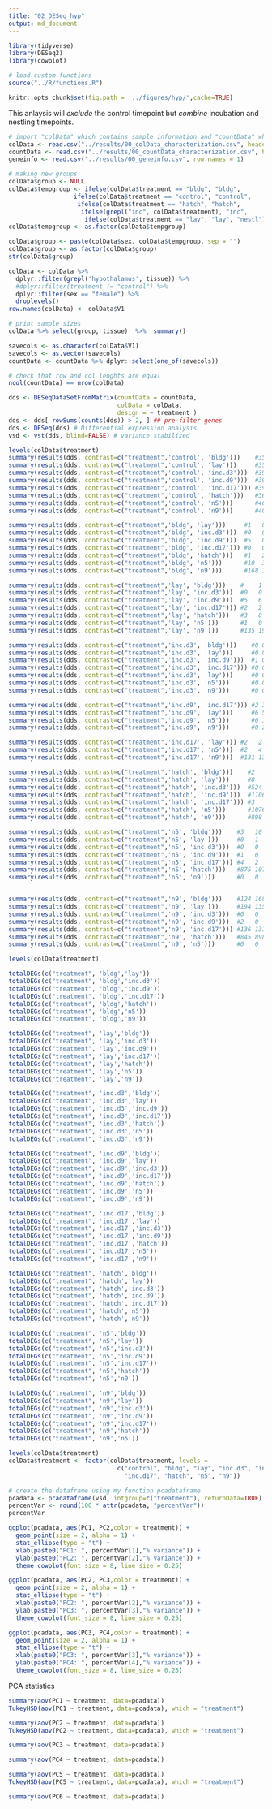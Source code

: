 ```yaml
---
title: "02_DESeq_hyp"
output: md_document
---
```


```r
library(tidyverse)
library(DESeq2)
library(cowplot)

# load custom functions  
source("../R/functions.R")  

knitr::opts_chunk$set(fig.path = '../figures/hyp/',cache=TRUE)
```


This anlaysis will _exclude_ the control timepoint but _combine_ incubation and nestling timepoints.


```r
# import "colData" which contains sample information and "countData" which contains read counts
colData <- read.csv("../results/00_colData_characterization.csv", header = T, row.names = 1)
countData <- read.csv("../results/00_countData_characterization.csv", header = T, row.names = 1)
geneinfo <- read.csv("../results/00_geneinfo.csv", row.names = 1)
```

```r
# making new groups
colData$group <- NULL
colData$tempgroup <- ifelse(colData$treatment == "bldg", "bldg",
                  ifelse(colData$treatment == "control", "control",
                   ifelse(colData$treatment == "hatch", "hatch",
                    ifelse(grepl("inc", colData$treatment), "inc",
                     ifelse(colData$treatment == "lay", "lay", "nestl")))))
colData$tempgroup <- as.factor(colData$tempgroup)

colData$group <- paste(colData$sex, colData$tempgroup, sep = "")
colData$group <- as.factor(colData$group)
str(colData$group)
```

```r
colData <- colData %>%
  dplyr::filter(grepl('hypothalamus', tissue)) %>%
  #dplyr::filter(treatment != "control") %>%
  dplyr::filter(sex == "female") %>%
  droplevels()
row.names(colData) <- colData$V1

# print sample sizes
colData %>% select(group, tissue)  %>%  summary()

savecols <- as.character(colData$V1) 
savecols <- as.vector(savecols) 
countData <- countData %>% dplyr::select(one_of(savecols)) 

# check that row and col lenghts are equal
ncol(countData) == nrow(colData)
```



```r
dds <- DESeqDataSetFromMatrix(countData = countData,
                              colData = colData,
                              design = ~ treatment )
dds <- dds[ rowSums(counts(dds)) > 2, ] ## pre-filter genes 
dds <- DESeq(dds) # Differential expression analysis
vsd <- vst(dds, blind=FALSE) # variance stabilized
```

```r
levels(colData$treatment)
summary(results(dds, contrast=c("treatment",'control', 'bldg')))    #3502 2450
summary(results(dds, contrast=c("treatment",'control', 'lay')))     #3581 2642
summary(results(dds, contrast=c("treatment",'control', 'inc.d3')))  #3956 2802
summary(results(dds, contrast=c("treatment",'control', 'inc.d9')))  #3968 2985
summary(results(dds, contrast=c("treatment",'control', 'inc.d17'))) #3949 2724
summary(results(dds, contrast=c("treatment",'control', 'hatch')))   #3600 2660
summary(results(dds, contrast=c("treatment",'control', 'n5')))      #4080 2842
summary(results(dds, contrast=c("treatment",'control', 'n9')))      #4035 2979

summary(results(dds, contrast=c("treatment",'bldg', 'lay')))     #1   0
summary(results(dds, contrast=c("treatment",'bldg', 'inc.d3')))  #0   0 
summary(results(dds, contrast=c("treatment",'bldg', 'inc.d9')))  #5   0 
summary(results(dds, contrast=c("treatment",'bldg', 'inc.d17'))) #0   0 
summary(results(dds, contrast=c("treatment",'bldg', 'hatch')))   #1   2
summary(results(dds, contrast=c("treatment",'bldg', 'n5')))      #10  3
summary(results(dds, contrast=c("treatment",'bldg', 'n9')))      #168 124

summary(results(dds, contrast=c("treatment",'lay', 'bldg')))    #    1
summary(results(dds, contrast=c("treatment",'lay', 'inc.d3')))  #0   0   
summary(results(dds, contrast=c("treatment",'lay', 'inc.d9')))  #5   6 
summary(results(dds, contrast=c("treatment",'lay', 'inc.d17'))) #2   2 
summary(results(dds, contrast=c("treatment",'lay', 'hatch')))   #3   8 
summary(results(dds, contrast=c("treatment",'lay', 'n5')))      #1   0
summary(results(dds, contrast=c("treatment",'lay', 'n9')))      #135 194

summary(results(dds, contrast=c("treatment",'inc.d3', 'bldg')))    #0 0 
summary(results(dds, contrast=c("treatment",'inc.d3', 'lay')))     #0 0 
summary(results(dds, contrast=c("treatment",'inc.d3', 'inc.d9')))  #1 0
summary(results(dds, contrast=c("treatment",'inc.d3', 'inc.d17'))) #0 0   
summary(results(dds, contrast=c("treatment",'inc.d3', 'lay')))     #0 0 
summary(results(dds, contrast=c("treatment",'inc.d3', 'n5')))      #0 0 
summary(results(dds, contrast=c("treatment",'inc.d3', 'n9')))      #0 0 

summary(results(dds, contrast=c("treatment",'inc.d9', 'inc.d17'))) #2 3  
summary(results(dds, contrast=c("treatment",'inc.d9', 'lay')))     #6 5
summary(results(dds, contrast=c("treatment",'inc.d9', 'n5')))      #0 1
summary(results(dds, contrast=c("treatment",'inc.d9', 'n9')))      #0 2

summary(results(dds, contrast=c("treatment",'inc.d17', 'lay'))) #2   2
summary(results(dds, contrast=c("treatment",'inc.d17', 'n5')))  #2   4
summary(results(dds, contrast=c("treatment",'inc.d17', 'n9')))  #131 136

summary(results(dds, contrast=c("treatment",'hatch', 'bldg')))    #2   1    
summary(results(dds, contrast=c("treatment",'hatch', 'lay')))     #8   3  
summary(results(dds, contrast=c("treatment",'hatch', 'inc.d3')))  #524 406 
summary(results(dds, contrast=c("treatment",'hatch', 'inc.d9')))  #1106 1169 
summary(results(dds, contrast=c("treatment",'hatch', 'inc.d17'))) #3    0 
summary(results(dds, contrast=c("treatment",'hatch', 'n5')))      #1076 875
summary(results(dds, contrast=c("treatment",'hatch', 'n9')))      #898  845

summary(results(dds, contrast=c("treatment",'n5', 'bldg')))    #3   10 
summary(results(dds, contrast=c("treatment",'n5', 'lay')))     #0   1 
summary(results(dds, contrast=c("treatment",'n5', 'inc.d3')))  #0   0 
summary(results(dds, contrast=c("treatment",'n5', 'inc.d9')))  #1   0 
summary(results(dds, contrast=c("treatment",'n5', 'inc.d17'))) #4   2 
summary(results(dds, contrast=c("treatment",'n5', 'hatch')))   #875 1076 
summary(results(dds, contrast=c("treatment",'n5', 'n9')))      #0   0 


summary(results(dds, contrast=c("treatment",'n9', 'bldg')))    #124 168 
summary(results(dds, contrast=c("treatment",'n9', 'lay')))     #194 135 
summary(results(dds, contrast=c("treatment",'n9', 'inc.d3')))  #0   0 
summary(results(dds, contrast=c("treatment",'n9', 'inc.d9')))  #2   0 
summary(results(dds, contrast=c("treatment",'n9', 'inc.d17'))) #136 131 
summary(results(dds, contrast=c("treatment",'n9', 'hatch')))   #845 898 
summary(results(dds, contrast=c("treatment",'n9', 'n5')))      #0   0 
```

```r
levels(colData$treatment)

totalDEGs(c("treatment", 'bldg','lay'))
totalDEGs(c("treatment", 'bldg','inc.d3'))
totalDEGs(c("treatment", 'bldg','inc.d9'))
totalDEGs(c("treatment", 'bldg','inc.d17'))
totalDEGs(c("treatment", 'bldg','hatch'))
totalDEGs(c("treatment", 'bldg','n5'))
totalDEGs(c("treatment", 'bldg','n9'))

totalDEGs(c("treatment", 'lay','bldg'))
totalDEGs(c("treatment", 'lay','inc.d3'))
totalDEGs(c("treatment", 'lay','inc.d9'))
totalDEGs(c("treatment", 'lay','inc.d17'))
totalDEGs(c("treatment", 'lay','hatch'))
totalDEGs(c("treatment", 'lay','n5'))
totalDEGs(c("treatment", 'lay','n9'))

totalDEGs(c("treatment", 'inc.d3','bldg'))
totalDEGs(c("treatment", 'inc.d3','lay'))
totalDEGs(c("treatment", 'inc.d3','inc.d9'))
totalDEGs(c("treatment", 'inc.d3','inc.d17'))
totalDEGs(c("treatment", 'inc.d3','hatch'))
totalDEGs(c("treatment", 'inc.d3','n5'))
totalDEGs(c("treatment", 'inc.d3','n9'))

totalDEGs(c("treatment", 'inc.d9','bldg'))
totalDEGs(c("treatment", 'inc.d9','lay'))
totalDEGs(c("treatment", 'inc.d9','inc.d3'))
totalDEGs(c("treatment", 'inc.d9','inc.d17'))
totalDEGs(c("treatment", 'inc.d9','hatch'))
totalDEGs(c("treatment", 'inc.d9','n5'))
totalDEGs(c("treatment", 'inc.d9','n9'))

totalDEGs(c("treatment", 'inc.d17','bldg'))
totalDEGs(c("treatment", 'inc.d17','lay'))
totalDEGs(c("treatment", 'inc.d17','inc.d3'))
totalDEGs(c("treatment", 'inc.d17','inc.d9'))
totalDEGs(c("treatment", 'inc.d17','hatch'))
totalDEGs(c("treatment", 'inc.d17','n5'))
totalDEGs(c("treatment", 'inc.d17','n9'))

totalDEGs(c("treatment", 'hatch','bldg'))
totalDEGs(c("treatment", 'hatch','lay'))
totalDEGs(c("treatment", 'hatch','inc.d3'))
totalDEGs(c("treatment", 'hatch','inc.d9'))
totalDEGs(c("treatment", 'hatch','inc.d17'))
totalDEGs(c("treatment", 'hatch','n5'))
totalDEGs(c("treatment", 'hatch','n9'))

totalDEGs(c("treatment", 'n5','bldg'))
totalDEGs(c("treatment", 'n5','lay'))
totalDEGs(c("treatment", 'n5','inc.d3'))
totalDEGs(c("treatment", 'n5','inc.d9'))
totalDEGs(c("treatment", 'n5','inc.d17'))
totalDEGs(c("treatment", 'n5','hatch'))
totalDEGs(c("treatment", 'n5','n9'))

totalDEGs(c("treatment", 'n9','bldg'))
totalDEGs(c("treatment", 'n9','lay'))
totalDEGs(c("treatment", 'n9','inc.d3'))
totalDEGs(c("treatment", 'n9','inc.d9'))
totalDEGs(c("treatment", 'n9','inc.d17'))
totalDEGs(c("treatment", 'n9','hatch'))
totalDEGs(c("treatment", 'n9','n5'))
```

```r
levels(colData$treatment)
colData$treatment <- factor(colData$treatment, levels = 
                              c("control", "bldg", "lay", "inc.d3", "inc.d9", 
                                "inc.d17", "hatch", "n5", "n9"))

# create the dataframe using my function pcadataframe
pcadata <- pcadataframe(vsd, intgroup=c("treatment"), returnData=TRUE)
percentVar <- round(100 * attr(pcadata, "percentVar"))
percentVar

ggplot(pcadata, aes(PC1, PC2,color = treatment)) + 
  geom_point(size = 2, alpha = 1) +
  stat_ellipse(type = "t") +
  xlab(paste0("PC1: ", percentVar[1],"% variance")) +
  ylab(paste0("PC2: ", percentVar[2],"% variance")) +
  theme_cowplot(font_size = 8, line_size = 0.25) 

ggplot(pcadata, aes(PC2, PC3,color = treatment)) + 
  geom_point(size = 2, alpha = 1) +
  stat_ellipse(type = "t") +
  xlab(paste0("PC2: ", percentVar[2],"% variance")) +
  ylab(paste0("PC3: ", percentVar[3],"% variance")) +
  theme_cowplot(font_size = 8, line_size = 0.25) 

ggplot(pcadata, aes(PC3, PC4,color = treatment)) + 
  geom_point(size = 2, alpha = 1) +
  stat_ellipse(type = "t") +
  xlab(paste0("PC3: ", percentVar[3],"% variance")) +
  ylab(paste0("PC4: ", percentVar[4],"% variance")) +
  theme_cowplot(font_size = 8, line_size = 0.25) 
```

PCA statistics

```r
summary(aov(PC1 ~ treatment, data=pcadata)) 
TukeyHSD(aov(PC1 ~ treatment, data=pcadata), which = "treatment") 

summary(aov(PC2 ~ treatment, data=pcadata)) 
TukeyHSD(aov(PC2 ~ treatment, data=pcadata), which = "treatment") 

summary(aov(PC3 ~ treatment, data=pcadata)) 

summary(aov(PC4 ~ treatment, data=pcadata)) 

summary(aov(PC5 ~ treatment, data=pcadata)) 
TukeyHSD(aov(PC5 ~ treatment, data=pcadata), which = "treatment") 

summary(aov(PC6 ~ treatment, data=pcadata)) 
```
